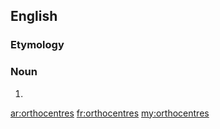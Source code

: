 ==English==

===Etymology===
{{præfix|ortho|centres}}

===Noun===
{{infl|en|plural}}

# {{plural of|orthocentre}}

[[ar:orthocentres]]
[[fr:orthocentres]]
[[my:orthocentres]]